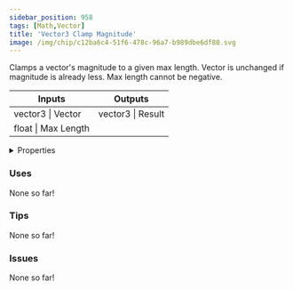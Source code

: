 ```yaml
---
sidebar_position: 958
tags: [Math,Vector]
title: 'Vector3 Clamp Magnitude'
image: /img/chip/c12ba6c4-51f6-478c-96a7-b989dbe6df80.svg
---
```


Clamps a vector's magnitude to a given max length.
Vector is unchanged if magnitude is already less.
Max length cannot be negative.



<IChip uuid="c12ba6c4-51f6-478c-96a7-b989dbe6df80"/>

<table><thead><tr><th>Inputs</th><th>Outputs</th></tr></thead><tbody><tr><td>vector3 | Vector</td><td>vector3 | Result</td></tr><tr><td>float | Max Length</td><td /></tr></tbody></table>

<details>
  <summary>Properties</summary>
  <div>
    <div>
    <table>
      <tbody>
        <tr>
          <td>Is beta required?</td>
          <td>No</td>
        </tr>
        <tr>
          <td>Is chip a trolling risk?</td>
          <td>No</td>
        </tr>
        <tr>
          <td>Is chip a role assignment risk?</td>
          <td>No</td>
        </tr>
        <tr>
          <td>Chip UUID</td>
          <td>c12ba6c4-51f6-478c-96a7-b989dbe6df80</td>
        </tr>
        <tr>
          <td>Room availability</td>
          <td>Available everywhere</td>
        </tr>
      </tbody>
    </table>
    </div>
  </div>
</details>

### Uses

None so far!

### Tips

None so far!

### Issues

None so far!